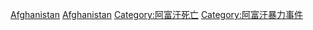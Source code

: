 {{Catnav|頁面分類|社會|社會問題|犯罪|謀殺|各國謀殺案}}
{{Catnav|頁面分類|社會科學|社會學|刑事學|犯罪|謀殺|各國謀殺案}}
{{Catnav|頁面分類|社會科學|心理學|行為|犯罪|謀殺|各國謀殺案}}

[[Category:各國謀殺案|Afghanistan]]
[[Category:亞洲謀殺案|Afghanistan]]
[[Category:阿富汗死亡|Category:阿富汗死亡]]
[[Category:阿富汗暴力事件|Category:阿富汗暴力事件]]